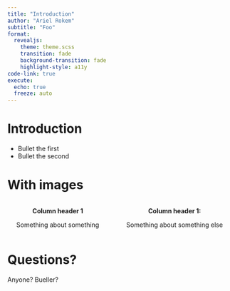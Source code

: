 ```yaml
---
title: "Introduction"
author: "Ariel Rokem"
subtitle: "Foo"
format:
  revealjs:
    theme: theme.scss
    transition: fade
    background-transition: fade
    highlight-style: a11y
code-link: true
execute:
  echo: true
  freeze: auto
---
```


# Introduction

- Bullet the first
- Bullet the second

# With images

::: columns
::: {.column width="50%" style="text-align: center;"}

**Column header 1**

Something about something

:::

::: {.column width="50%" style="text-align: center;"}

**Column header 1:**

Something about something else
:::
:::

# Questions?

Anyone? Bueller?